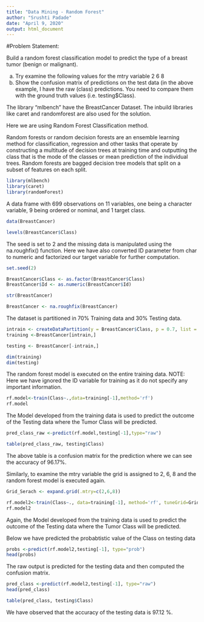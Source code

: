 ---
title: "Data Mining - Random Forest"
author: "Srushti Padade"
date: "April 9, 2020"
output: html_document
---

#Problem Statement:

Build a random forest classification model to predict the type of a breast tumor (benign or malignant).

a)	 Try examine the following values for the mtry variable 2 6 8
b)	Show the confusion matrix of predictions on the test data (in the above example, I have the raw (class) predictions. You need to compare them with the ground truth values (i.e. testing$Class).

The library "mlbench" have the BreastCancer Dataset. The inbuild libraries like caret and randomforest are also used for the solution.

Here we are using Random Forest Classification method.

Random forests or random decision forests are an ensemble learning method for classification, regression and other tasks that operate by constructing a multitude of decision trees at training time and outputting the class that is the mode of the classes or mean prediction of the individual trees. Random forests are bagged decision tree models that split on a subset of features on each split.

```{r}
library(mlbench)
library(caret)
library(randomForest)
```

A data frame with 699 observations on 11 variables, one being a character variable, 9 being ordered or nominal, and 1 target class.

```{r}
data(BreastCancer) 

levels(BreastCancer$Class)
```

The seed is set to 2 and the missing data is manipulated using the na.roughfix() function.
Here we have also converted ID parameter from char to numeric and factorized our target variable for further computation.

```{r}
set.seed(2)

BreastCancer$Class <- as.factor(BreastCancer$Class)
BreastCancer$Id <- as.numeric(BreastCancer$Id)

str(BreastCancer)

BreastCancer <- na.roughfix(BreastCancer)
```

The dataset is partitioned in 70% Training data and 30% Testing data.

```{r}
intrain <- createDataPartition(y = BreastCancer$Class, p = 0.7, list = FALSE)
training <-BreastCancer[intrain,]

testing <- BreastCancer[-intrain,]

dim(training)
dim(testing)
```

The random forest model is executed on the entire training data.
NOTE: Here we have ignored the ID variable for training as it do not specify any important information.

```{r}
rf.model<-train(Class~.,data=training[-1],method='rf')
rf.model
```

The Model developed from the training data is used to predict the outcome of the Testing data where the Tumor Class will be predicted.

```{r}
pred_class_raw <-predict(rf.model,testing[-1],type="raw")

table(pred_class_raw, testing$Class)
```

The above table is a confusion matrix for the prediction where we can see the accuracy of 96.17%.

Similarly, to examine the mtry variable the grid is assigned to 2, 6, 8 and the random forest model is executed again.

```{r}
Grid_Serach <- expand.grid(.mtry=c(2,6,8))

rf.model2<-train(Class~., data=training[-1], method='rf', tuneGrid=Grid_Serach)
rf.model2
```

Again, the Model developed from the training data is used to predict the outcome of the Testing data where the Tumor Class will be predicted.

Below we have predicted the probabtistic value of the Class on testing data 

```{r}
probs <-predict(rf.model2,testing[-1], type="prob")
head(probs)
```

The raw output is predicted for the testing data and then computed the confusion matrix.

```{r}
pred_class <-predict(rf.model2,testing[-1], type="raw")
head(pred_class)

table(pred_class, testing$Class)
```

We have observed that the accuracy of the testing data is 97.12 %.